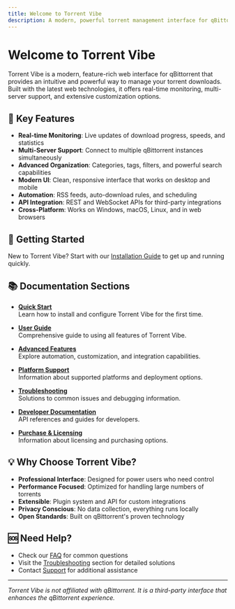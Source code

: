 ```yaml
---
title: Welcome to Torrent Vibe
description: A modern, powerful torrent management interface for qBittorrent
---
```


# Welcome to Torrent Vibe

Torrent Vibe is a modern, feature-rich web interface for qBittorrent that provides an intuitive and powerful way to manage your torrent downloads. Built with the latest web technologies, it offers real-time monitoring, multi-server support, and extensive customization options.

## 🚀 Key Features

- **Real-time Monitoring**: Live updates of download progress, speeds, and statistics
- **Multi-Server Support**: Connect to multiple qBittorrent instances simultaneously
- **Advanced Organization**: Categories, tags, filters, and powerful search capabilities
- **Modern UI**: Clean, responsive interface that works on desktop and mobile
- **Automation**: RSS feeds, auto-download rules, and scheduling
- **API Integration**: REST and WebSocket APIs for third-party integrations
- **Cross-Platform**: Works on Windows, macOS, Linux, and in web browsers

## 📖 Getting Started

New to Torrent Vibe? Start with our [Installation Guide](quick-start/installation) to get up and running quickly.

## 📚 Documentation Sections

- **[Quick Start](quick-start/)**  
  Learn how to install and configure Torrent Vibe for the first time.

- **[User Guide](user-guide/)**  
  Comprehensive guide to using all features of Torrent Vibe.

- **[Advanced Features](advanced/)**  
  Explore automation, customization, and integration capabilities.

- **[Platform Support](platforms/)**  
  Information about supported platforms and deployment options.

- **[Troubleshooting](troubleshooting/)**  
  Solutions to common issues and debugging information.

- **[Developer Documentation](developer/)**  
  API references and guides for developers.

- **[Purchase & Licensing](purchase/)**  
  Information about licensing and purchasing options.

## 💡 Why Choose Torrent Vibe?

- **Professional Interface**: Designed for power users who need control
- **Performance Focused**: Optimized for handling large numbers of torrents
- **Extensible**: Plugin system and API for custom integrations
- **Privacy Conscious**: No data collection, everything runs locally
- **Open Standards**: Built on qBittorrent's proven technology

## 🆘 Need Help?

- Check our [FAQ](troubleshooting/faq) for common questions
- Visit the [Troubleshooting](troubleshooting/) section for detailed solutions
- Contact [Support](troubleshooting/support) for additional assistance

---

*Torrent Vibe is not affiliated with qBittorrent. It is a third-party interface that enhances the qBittorrent experience.*